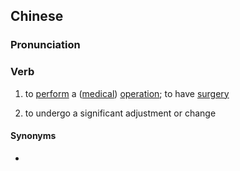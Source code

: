 {{also|动手术}}
==Chinese==
{{zh-forms|s=动手术|type=12}}

===Pronunciation===
{{zh-pron
|m=dòngshǒushù
|c=dung6 sau2 seot6
|c-t=uung5 siu2 sut5
|w=3don+2seu zeq
|cat=v
}}

===Verb===
{{zh-verb}}

# to [[perform]] a ([[medical]]) [[operation]]; to have [[surgery]]
# {{lb|zh|figuratively}} to undergo a significant adjustment or change

====Synonyms====
* {{sense|to perform a medical operation}} {{zh-l|開刀}}